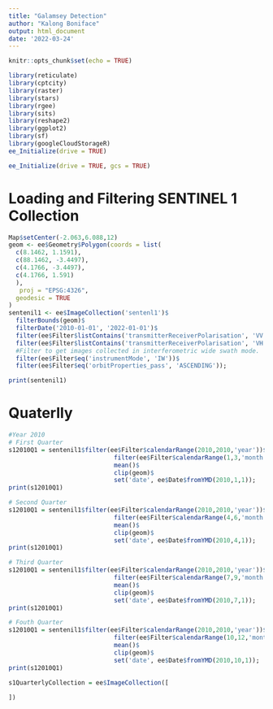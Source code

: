 ```yaml
---
title: "Galamsey Detection"
author: "Kalong Boniface"
output: html_document
date: '2022-03-24'
---
```


```r
knitr::opts_chunk$set(echo = TRUE)

library(reticulate)
library(cptcity)
library(raster)
library(stars)
library(rgee)
library(sits)
library(reshape2)
library(ggplot2)
library(sf)
library(googleCloudStorageR)
ee_Initialize(drive = TRUE)
```


```r
ee_Initialize(drive = TRUE, gcs = TRUE)

```

# Loading and Filtering SENTINEL 1 Collection

```r
Map$setCenter(-2.063,6.088,12)
geom <- ee$Geometry$Polygon(coords = list(
  c(8.1462, 1.1591),
  c(88.1462, -3.4497),
  c(4.1766, -3.4497),
  c(4.1766, 1.591)
  ),
   proj = "EPSG:4326",
  geodesic = TRUE
)
sentenil1 <- ee$ImageCollection('sentenl1')$
  filterBounds(geom)$
  filterDate('2010-01-01', '2022-01-01')$
  filter(ee$Filter$listContains('transmitterReceiverPolarisation', 'VV'))$
  filter(ee$Filter$listContains('transmitterReceiverPolarisation', 'VH'))$
  #Filter to get images collected in interferometric wide swath mode.
  filter(ee$Filter$eq('instrumentMode', 'IW'))$
  filter(ee$Filter$eq('orbitProperties_pass', 'ASCENDING'));
```


```r
print(sentenil1)
```
# Quaterlly 
```r
#Year 2010
# First Quarter 
s12010Q1 = sentenil1$filter(ee$Filter$calendarRange(2010,2010,'year'))$
                             filter(ee$Filter$calendarRange(1,3,'month'))$
                             mean()$
                             clip(geom)$
                             set('date', ee$Date$fromYMD(2010,1,1));
print(s12010Q1)

# Second Quarter 
s12010Q1 = sentenil1$filter(ee$Filter$calendarRange(2010,2010,'year'))$
                             filter(ee$Filter$calendarRange(4,6,'month'))$
                             mean()$
                             clip(geom)$
                             set('date', ee$Date$fromYMD(2010,4,1));
print(s12010Q1)

# Third Quarter 
s12010Q1 = sentenil1$filter(ee$Filter$calendarRange(2010,2010,'year'))$
                             filter(ee$Filter$calendarRange(7,9,'month'))$
                             mean()$
                             clip(geom)$
                             set('date', ee$Date$fromYMD(2010,7,1));
print(s12010Q1)

# Fouth Quarter 
s12010Q1 = sentenil1$filter(ee$Filter$calendarRange(2010,2010,'year'))$
                             filter(ee$Filter$calendarRange(10,12,'month'))$
                             mean()$
                             clip(geom)$
                             set('date', ee$Date$fromYMD(2010,10,1));
print(s12010Q1)
```



```r
s1QuarterlyCollection = ee$ImageCollection([
  
])
```


